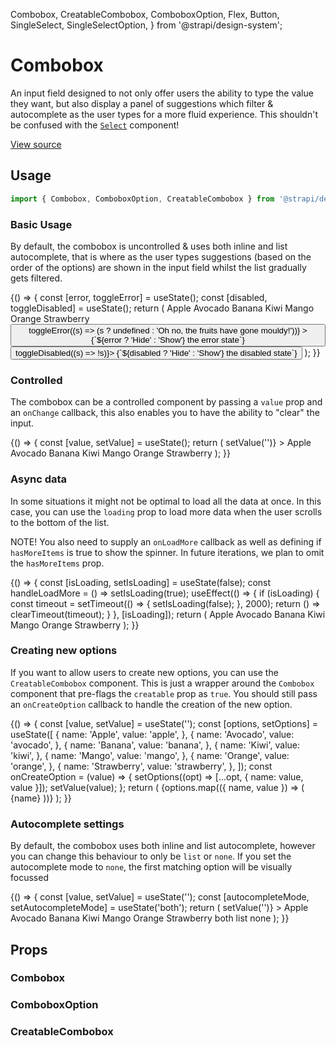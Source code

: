   Combobox,
  CreatableCombobox,
  ComboboxOption,
  Flex,
  Button,
  SingleSelect,
  SingleSelectOption,
} from '@strapi/design-system';

<Meta title="Design System/Components/Combobox" component={Combobox} />

# Combobox

An input field designed to not only offer users the ability to type the value they want,
but also display a panel of suggestions which filter & autocomplete as the user types for a
more fluid experience. This shouldn't be confused with the [`Select`](/docs/design-system-components-select--basic)
component!

[View source](https://github.com/strapi/design-system/tree/main/packages/strapi-design-system/src/Combobox)

## Usage

```js
import { Combobox, ComboboxOption, CreatableCombobox } from '@strapi/design-system';
```

### Basic Usage

By default, the combobox is uncontrolled & uses both inline and list autocomplete, that is where as the user types suggestions
(based on the order of the options) are shown in the input field whilst the list gradually gets filtered.

<Canvas>
  <Story name="basic">
    {() => {
      const [error, toggleError] = useState();
      const [disabled, toggleDisabled] = useState();
      return (
        <Flex direction="column" alignItems="stretch" gap={11}>
          <Combobox placeholder="My favourite fruit is..." label="Fruits" error={error} disabled={disabled}>
            <ComboboxOption value="apple">Apple</ComboboxOption>
            <ComboboxOption value="avocado">Avocado</ComboboxOption>
            <ComboboxOption value="banana">Banana</ComboboxOption>
            <ComboboxOption value="kiwi">Kiwi</ComboboxOption>
            <ComboboxOption value="mango">Mango</ComboboxOption>
            <ComboboxOption value="orange">Orange</ComboboxOption>
            <ComboboxOption value="strawberry">Strawberry</ComboboxOption>
          </Combobox>
          <Flex gap={2} justifyContent="center">
            <Button
              variant="danger-light"
              onClick={() => toggleError((s) => (s ? undefined : 'Oh no, the fruits have gone mouldy!'))}
            >
              {`${error ? 'Hide' : 'Show'} the error state`}
            </Button>
            <Button variant="tertiary" onClick={() => toggleDisabled((s) => !s)}>
              {`${disabled ? 'Hide' : 'Show'} the disabled state`}
            </Button>
          </Flex>
        </Flex>
      );
    }}
  </Story>
</Canvas>

### Controlled

The combobox can be a controlled component by passing a `value` prop and an `onChange` callback, this also
enables you to have the ability to "clear" the input.

<Canvas>
  <Story name="controlled">
    {() => {
      const [value, setValue] = useState();
      return (
        <Combobox
          placeholder="My favourite fruit is..."
          label="Fruits"
          value={value}
          onChange={setValue}
          onClear={() => setValue('')}
        >
          <ComboboxOption value="apple">Apple</ComboboxOption>
          <ComboboxOption value="avocado">Avocado</ComboboxOption>
          <ComboboxOption value="banana">Banana</ComboboxOption>
          <ComboboxOption value="kiwi">Kiwi</ComboboxOption>
          <ComboboxOption value="mango">Mango</ComboboxOption>
          <ComboboxOption value="orange">Orange</ComboboxOption>
          <ComboboxOption value="strawberry">Strawberry</ComboboxOption>
        </Combobox>
      );
    }}
  </Story>
</Canvas>

### Async data

In some situations it might not be optimal to load all the data at once. In this case,
you can use the `loading` prop to load more data when the user scrolls to the bottom of the list.

NOTE! You also need to supply an `onLoadMore` callback as well as defining if `hasMoreItems`
is true to show the spinner. In future iterations, we plan to omit the `hasMoreItems` prop.

<Canvas>
  <Story name="loading">
    {() => {
      const [isLoading, setIsLoading] = useState(false);
      const handleLoadMore = () => setIsLoading(true);
      useEffect(() => {
        if (isLoading) {
          const timeout = setTimeout(() => {
            setIsLoading(false);
          }, 2000);
          return () => clearTimeout(timeout);
        }
      }, [isLoading]);
      return (
        <Combobox
          label="Async Fruits"
          placeholder="My favourite fruit is..."
          loading={isLoading}
          onLoadMore={handleLoadMore}
          hasMoreItems
        >
          <ComboboxOption value="apple">Apple</ComboboxOption>
          <ComboboxOption value="avocado">Avocado</ComboboxOption>
          <ComboboxOption value="banana">Banana</ComboboxOption>
          <ComboboxOption value="kiwi">Kiwi</ComboboxOption>
          <ComboboxOption value="mango">Mango</ComboboxOption>
          <ComboboxOption value="orange">Orange</ComboboxOption>
          <ComboboxOption value="strawberry">Strawberry</ComboboxOption>
        </Combobox>
      );
    }}
  </Story>
</Canvas>

### Creating new options

If you want to allow users to create new options, you can use the `CreatableCombobox` component. This is
just a wrapper around the `Combobox` component that pre-flags the `creatable` prop as `true`. You should
still pass an `onCreateOption` callback to handle the creation of the new option.

<Canvas>
  <Story name="creatable">
    {() => {
      const [value, setValue] = useState('');
      const [options, setOptions] = useState([
        {
          name: 'Apple',
          value: 'apple',
        },
        {
          name: 'Avocado',
          value: 'avocado',
        },
        {
          name: 'Banana',
          value: 'banana',
        },
        {
          name: 'Kiwi',
          value: 'kiwi',
        },
        {
          name: 'Mango',
          value: 'mango',
        },
        {
          name: 'Orange',
          value: 'orange',
        },
        {
          name: 'Strawberry',
          value: 'strawberry',
        },
      ]);
      const onCreateOption = (value) => {
        setOptions((opt) => [...opt, { name: value, value }]);
        setValue(value);
      };
      return (
        <CreatableCombobox
          label="Fruits"
          placeholder="My favourite fruit is..."
          value={value}
          onChange={setValue}
          onCreateOption={onCreateOption}
        >
          {options.map(({ name, value }) => (
            <ComboboxOption key={value} value={value}>
              {name}
            </ComboboxOption>
          ))}
        </CreatableCombobox>
      );
    }}
  </Story>
</Canvas>

### Autocomplete settings

By default, the combobox uses both inline and list autocomplete, however you can change this behaviour
to only be `list` or `none`. If you set the autocomplete mode to `none`, the first matching option will
be visually focussed

<Canvas>
  <Story name="autocomplete">
    {() => {
      const [value, setValue] = useState('');
      const [autocompleteMode, setAutocompleteMode] = useState('both');
      return (
        <Flex direction="column" alignItems="stretch" gap={11}>
          <Combobox
            placeholder="My favourite fruit is..."
            label="Fruits"
            value={value}
            onChange={setValue}
            autocomplete={autocompleteMode}
            onClear={() => setValue('')}
          >
            <ComboboxOption value="apple">Apple</ComboboxOption>
            <ComboboxOption value="avocado">Avocado</ComboboxOption>
            <ComboboxOption value="banana">Banana</ComboboxOption>
            <ComboboxOption value="kiwi">Kiwi</ComboboxOption>
            <ComboboxOption value="mango">Mango</ComboboxOption>
            <ComboboxOption value="orange">Orange</ComboboxOption>
            <ComboboxOption value="strawberry">Strawberry</ComboboxOption>
          </Combobox>
          <SingleSelect label="Autocomplete Mode" value={autocompleteMode} onValueChange={setAutocompleteMode}>
            <SingleSelectOption value="both">both</SingleSelectOption>
            <SingleSelectOption value="list">list</SingleSelectOption>
            <SingleSelectOption value="none">none</SingleSelectOption>
          </SingleSelect>
        </Flex>
      );
    }}
  </Story>
</Canvas>

## Props

### Combobox

<ArgsTable of={Combobox} />

### ComboboxOption

<ArgsTable of={ComboboxOption} />

### CreatableCombobox

<ArgsTable of={CreatableCombobox} />
